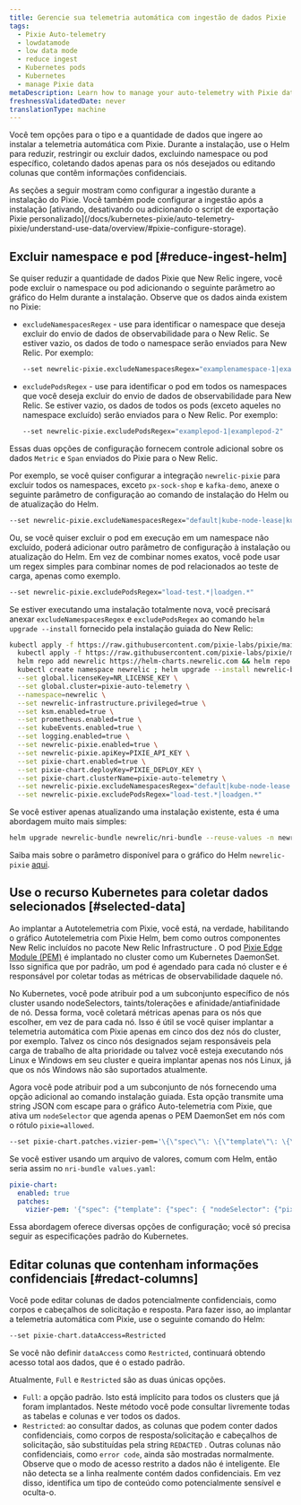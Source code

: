 ```yaml
---
title: Gerencie sua telemetria automática com ingestão de dados Pixie
tags:
  - Pixie Auto-telemetry
  - lowdatamode
  - low data mode
  - reduce ingest
  - Kubernetes pods
  - Kubernetes
  - manage Pixie data
metaDescription: Learn how to manage your auto-telemetry with Pixie data ingest
freshnessValidatedDate: never
translationType: machine
---
```


Você tem opções para o tipo e a quantidade de dados que ingere ao instalar a telemetria automática com Pixie. Durante a instalação, use o Helm para reduzir, restringir ou excluir dados, excluindo namespace ou pod específico, coletando dados apenas para os nós desejados ou editando colunas que contêm informações confidenciais.

<Callout variant="important">
  As seções a seguir mostram como configurar a ingestão durante a instalação do Pixie. Você também pode configurar a ingestão após a instalação [ativando, desativando ou adicionando o script de exportação Pixie personalizado](/docs/kubernetes-pixie/auto-telemetry-pixie/understand-use-data/overview/#pixie-configure-storage).
</Callout>

## Excluir namespace e pod [#reduce-ingest-helm]

Se quiser reduzir a quantidade de dados Pixie que New Relic ingere, você pode excluir o namespace ou pod adicionando o seguinte parâmetro ao gráfico do Helm durante a instalação. Observe que os dados ainda existem no Pixie:

* `excludeNamespacesRegex` - use para identificar o namespace que deseja excluir do envio de dados de observabilidade para o New Relic. Se estiver vazio, os dados de todo o namespace serão enviados para New Relic. Por exemplo:

  ```sh
  --set newrelic-pixie.excludeNamespacesRegex="examplenamespace-1|examplenamespace-2"
  ```

* `excludePodsRegex` - use para identificar o pod em todos os namespaces que você deseja excluir do envio de dados de observabilidade para New Relic. Se estiver vazio, os dados de todos os pods (exceto aqueles no namespace excluído) serão enviados para o New Relic. Por exemplo:

  ```sh
  --set newrelic-pixie.excludePodsRegex="examplepod-1|examplepod-2"
  ```

Essas duas opções de configuração fornecem controle adicional sobre os dados `Metric` e `Span` enviados do Pixie para o New Relic.

Por exemplo, se você quiser configurar a integração `newrelic-pixie` para excluir todos os namespaces, exceto `px-sock-shop` e `kafka-demo`, anexe o seguinte parâmetro de configuração ao comando de instalação do Helm ou de atualização do Helm.

```sh
--set newrelic-pixie.excludeNamespacesRegex="default|kube-node-lease|kube-public|kube-system|newrelic|newrelic-custom-metrics|olm|px-operator"
```

Ou, se você quiser excluir o pod em execução em um namespace não excluído, poderá adicionar outro parâmetro de configuração à instalação ou atualização do Helm. Em vez de combinar nomes exatos, você pode usar um regex simples para combinar nomes de pod relacionados ao teste de carga, apenas como exemplo.

```sh
--set newrelic-pixie.excludePodsRegex="load-test.*|loadgen.*"
```

Se estiver executando uma instalação totalmente nova, você precisará anexar `excludeNamespacesRegex` e `excludePodsRegex` ao comando `helm upgrade --install` fornecido pela instalação guiada do New Relic:

```sh
kubectl apply -f https://raw.githubusercontent.com/pixie-labs/pixie/main/k8s/operator/crd/base/px.dev_viziers.yaml && \
  kubectl apply -f https://raw.githubusercontent.com/pixie-labs/pixie/main/k8s/operator/helm/crds/olm_crd.yaml && \
  helm repo add newrelic https://helm-charts.newrelic.com && helm repo update && \
  kubectl create namespace newrelic ; helm upgrade --install newrelic-bundle newrelic/nri-bundle \
  --set global.licenseKey=NR_LICENSE_KEY \
  --set global.cluster=pixie-auto-telemetry \
  --namespace=newrelic \
  --set newrelic-infrastructure.privileged=true \
  --set ksm.enabled=true \
  --set prometheus.enabled=true \
  --set kubeEvents.enabled=true \
  --set logging.enabled=true \
  --set newrelic-pixie.enabled=true \
  --set newrelic-pixie.apiKey=PIXIE_API_KEY \
  --set pixie-chart.enabled=true \
  --set pixie-chart.deployKey=PIXIE_DEPLOY_KEY \
  --set pixie-chart.clusterName=pixie-auto-telemetry \
  --set newrelic-pixie.excludeNamespacesRegex="default|kube-node-lease|kube-public|kube-system|newrelic|newrelic-custom-metrics|olm|px-operator" \
  --set newrelic-pixie.excludePodsRegex="load-test.*|loadgen.*"
```

Se você estiver apenas atualizando uma instalação existente, esta é uma abordagem muito mais simples:

```sh
helm upgrade newrelic-bundle newrelic/nri-bundle --reuse-values -n newrelic --set newrelic-pixie.excludeNamespacesRegex="default|kube-node-lease|kube-public|kube-system|newrelic|newrelic-custom-metrics|olm|px-operator"
```

Saiba mais sobre o parâmetro disponível para o gráfico do Helm `newrelic-pixie` [aqui](https://github.com/newrelic/helm-charts/tree/master/charts/newrelic-pixie#chart-details).

## Use o recurso Kubernetes para coletar dados selecionados [#selected-data]

Ao implantar a Autotelemetria com Pixie, você está, na verdade, habilitando o gráfico Autotelemetria com Pixie Helm, bem como outros componentes New Relic incluídos no pacote New Relic Infrastructure . O pod [Pixie Edge Module (PEM)](https://docs.pixielabs.ai/tutorials/custom-data/distributed-bpftrace-deployment#background) é implantado no cluster como um Kubernetes DaemonSet. Isso significa que por padrão, um pod é agendado para cada nó cluster e é responsável por coletar todas as métricas de observabilidade daquele nó.

No Kubernetes, você pode atribuir pod a um subconjunto específico de nós cluster usando nodeSelectors, taints/tolerações e afinidade/antiafinidade de nó. Dessa forma, você coletará métricas apenas para os nós que escolher, em vez de para cada nó. Isso é útil se você quiser implantar a telemetria automática com Pixie apenas em cinco dos dez nós do cluster, por exemplo. Talvez os cinco nós designados sejam responsáveis pela carga de trabalho de alta prioridade ou talvez você esteja executando nós Linux e Windows em seu cluster e queira implantar apenas nos nós Linux, já que os nós Windows não são suportados atualmente.

Agora você pode atribuir pod a um subconjunto de nós fornecendo uma opção adicional ao comando instalação guiada. Esta opção transmite uma string JSON com escape para o gráfico Auto-telemetria com Pixie, que ativa um `nodeSelector` que agenda apenas o PEM DaemonSet em nós com o rótulo `pixie=allowed`.

```sh
--set pixie-chart.patches.vizier-pem='\{\"spec\"\: \{\"template\"\: \{\"spec\"\: \{ \"nodeSelector\"\: \{\"pixie\"\: \"allowed\" \}\}\}\}\}'
```

Se você estiver usando um arquivo de valores, comum com Helm, então seria assim no `nri-bundle values.yaml`:

```yml
pixie-chart:
  enabled: true
  patches:
    vizier-pem: '{"spec": {"template": {"spec": { "nodeSelector": {"pixie": "allowed" }}}}}'
```

Essa abordagem oferece diversas opções de configuração; você só precisa seguir as especificações padrão do Kubernetes.

## Editar colunas que contenham informações confidenciais [#redact-columns]

Você pode editar colunas de dados potencialmente confidenciais, como corpos e cabeçalhos de solicitação e resposta. Para fazer isso, ao implantar a telemetria automática com Pixie, use o seguinte comando do Helm:

```sh
--set pixie-chart.dataAccess=Restricted
```

Se você não definir `dataAccess` como `Restricted`, continuará obtendo acesso total aos dados, que é o estado padrão.

Atualmente, `Full` e `Restricted` são as duas únicas opções.

* `Full`: a opção padrão. Isto está implícito para todos os clusters que já foram implantados. Neste método você pode consultar livremente todas as tabelas e colunas e ver todos os dados.
* `Restricted`: ao consultar dados, as colunas que podem conter dados confidenciais, como corpos de resposta/solicitação e cabeçalhos de solicitação, são substituídas pela string `REDACTED` . Outras colunas não confidenciais, como `error code`, ainda são mostradas normalmente. Observe que o modo de acesso restrito a dados não é inteligente. Ele não detecta se a linha realmente contém dados confidenciais. Em vez disso, identifica um tipo de conteúdo como potencialmente sensível e oculta-o.